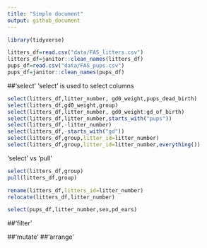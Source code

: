 ```yaml
---
title: "Simple document"
output: github_document
---
```

```r
library(tidyverse)
```
```r
litters_df=read.csv("data/FAS_litters.csv")
litters_df=janitor::clean_names(litters_df)
pups_df=read.csv("data/FAS_pups.csv")
pups_df=janitor::clean_names(pups_df)
```
##'select'
'select' is used to select columns
```r
select(litters_df,litter_number, gd0_weight,pups_dead_birth)
select(litters_df,gd0_weight,group)
select(litters_df,litter_number, gd0_weight:gd_of_birth)
select(litters_df,litter_number,starts_with("pups"))
select(litters_df,-litter_number)
select(litters_df,-starts_with("gd"))
select(litters_df,group,litter_id=litter_number)
select(litters_df,group,litter_id=litter_number,everything())
```
'select' vs 'pull'
```r
select(litters_df,group)
pull(litters_df,group)
```
```r
rename(litters_df,litters_id=litter_number)
relocate(litters_df,litter_number)
```
```r
select(pups_df,litter_number,sex,pd_ears)
```
##'filter'

##'mutate'
##'arrange'
